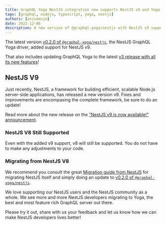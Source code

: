 ```yaml
---
title: GraphQL Yoga NestJS integration now supports NestJS v9 and Yoga v3
tags: [graphql, nodejs, typescript, yoga, nestjs]
authors: [enisdenjo]
date: 2022-12-06
description: A new version of @graphql-yoga/nestjs with NestJS v9 support is out!
---
```


The latest version
[v0.2.0 of `@graphql-yoga/nestjs`](https://github.com/charlypoly/graphql-yoga-nestjs/releases/tag/v0.2.0),
the NestJS GraphQL Yoga driver, added support for NestJS v9.

That also includes updating GraphQL Yoga to the latest
[v3 release with all its new features](/blog/graphql-yoga-v3)!

## NestJS V9

Just recently, NestJS, a framework for building efficient, scalable Node.js server-side
applications, has released a new version v9. Fixes and improvements are encompasing the complete
framework, be sure to do an update!

Read more about the new release on the
["NestJS v9 is now available!" announcement](https://trilon.io/blog/nestjs-9-is-now-available).

### NestJS V8 Still Supported

Even with the added v9 support, v8 will still be supported. You do not have to make any adjustments
to your code.

### Migrating from NestJS V8

We recommend you consult the great
[Migration guide from NestJS](https://docs.nestjs.com/migration-guide) for migrating NestJS itself
and simply doing an update to
[v0.2.0 of `@graphql-yoga/nestjs`](https://github.com/charlypoly/graphql-yoga-nestjs/releases/tag/v0.2.0).

We love supporting our NestJS users and the NestJS community as a whole. We see more and more NestJS
developers migrating to Yoga, the best and most feature rich GraphQL server out there.

Please try it out, share with us your feedback and let us know how we can make NestJS developers
lives better!
